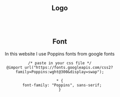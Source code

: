 
<Head title="Brand" />
<Navbar lantoshow={langenus} pathname="en-us" page="/brand" />
<Header title="Brand" description="View and Download our logo font or color!" />
<Layout>
<br />

## Logo

<Logo />

<br />
<br />

## Font

In this website I use Poppins fonts from google fonts

```
/* paste in your css file */
@import url("https://fonts.googleapis.com/css2?family=Poppins:wght@300&display=swap");

* {
  font-family: "Poppins", sans-serif;
}
```
<br />
</Layout>
<Footer paht="en-us" />
